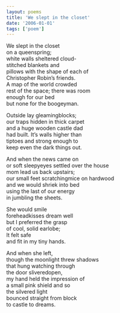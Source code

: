 ```yaml
---
layout: poems
title: 'We slept in the closet'
date: '2006-01-01'
tags: ['poem']
---
```


We slept in the closet\
on a queenspring;\
white walls sheltered cloud-\
stitched blankets and\
pillows with the shape of each of\
Christopher Robin’s friends.\
A map of the world crowded\
rest of the space; there was room\
enough for our bed\
but none for the boogeyman.

Outside lay gleamingblocks;\
our traps hidden in thick carpet\
and a huge wooden castle dad\
had built. It’s walls higher than\
tiptoes and strong enough to\
keep even the dark things out.

And when the news came on\
or soft sleepyeyes settled over the house\
mom lead us back upstairs;\
our small feet scratchingmice on hardwood\
and we would shriek into bed\
using the last of our energy\
in jumbling the sheets.

She would smile\
foreheadkisses dream well\
but I preferred the grasp\
of cool, solid earlobe;\
It felt safe\
and fit in my tiny hands.

And when she left,\
though the moonlight threw shadows\
that hung watching through\
the door sliveredopen,\
my hand held the impression of\
a small pink shield and so\
the silvered light\
bounced straight from block\
to castle to dreams.
